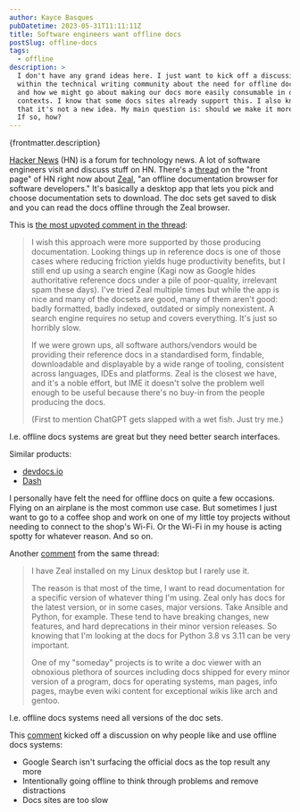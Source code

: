 ```yaml
---
author: Kayce Basques
pubDatetime: 2023-05-31T11:11:11Z
title: Software engineers want offline docs
postSlug: offline-docs
tags:
  - offline
description: >
  I don't have any grand ideas here. I just want to kick off a discussion
  within the technical writing community about the need for offline docs
  and how we might go about making our docs more easily consumable in offline
  contexts. I know that some docs sites already support this. I also know
  that it's not a new idea. My main question is: should we make it more ubiquitous?
  If so, how?
---
```


<p>{frontmatter.description}</p>

[Hacker News](https://news.ycombinator.com) (HN) is a forum for technology news.
A lot of software engineers visit and discuss stuff on HN. There's a
[thread](https://news.ycombinator.com/item?id=36135955) on the "front page"
of HN right now about [Zeal](https://zealdocs.org), "an offline documentation
browser for software developers." It's basically a desktop app that lets you
pick and choose documentation sets to download. The doc sets get saved to disk
and you can read the docs offline through the Zeal browser.

This is [the most upvoted comment in the thread](https://news.ycombinator.com/item?id=36137032):

> I wish this approach were more supported by those producing documentation.
> Looking things up in reference docs is one of those cases where reducing
> friction yields huge productivity benefits, but I still end up using a search
> engine (Kagi now as Google hides authoritative reference docs under a pile of poor-quality,
> irrelevant spam these days). I've tried Zeal multiple times but while the app is nice and
> many of the docsets are good, many of them aren't good: badly formatted, badly indexed,
> outdated or simply nonexistent. A search engine requires no setup and covers everything.
> It's just so horribly slow.
> 
> If we were grown ups, all software authors/vendors would be providing their reference docs
> in a standardised form, findable, downloadable and displayable by a wide range of tooling,
> consistent across languages, IDEs and platforms. Zeal is the closest we have, and it's a
> noble effort, but IME it doesn't solve the problem well enough to be useful because there's
> no buy-in from the people producing the docs.
> 
> (First to mention ChatGPT gets slapped with a wet fish. Just try me.)

I.e. offline docs systems are great but they need better search interfaces.

Similar products:

* [devdocs.io](https://devdocs.io)
* [Dash](https://kapeli.com/dash)

I personally have felt the need for offline docs on quite a few occasions. Flying on an
airplane is the most common use case. But sometimes I just want to go to a coffee shop
and work on one of my little toy projects without needing to connect to the shop's
Wi-Fi. Or the Wi-Fi in my house is acting spotty for whatever reason. And so on.

Another [comment](https://news.ycombinator.com/item?id=36140344) from the same thread:

> I have Zeal installed on my Linux desktop but I rarely use it.
> 
> The reason is that most of the time, I want to read documentation for a specific version
> of whatever thing I'm using. Zeal only has docs for the latest version, or in some cases,
> major versions. Take Ansible and Python, for example. These tend to have breaking changes,
> new features, and hard deprecations in their minor version releases. So knowing that I'm
> looking at the docs for Python 3.8 vs 3.11 can be very important.
> 
> One of my "someday" projects is to write a doc viewer with an obnoxious plethora of sources
> including docs shipped for every minor version of a program, docs for operating systems,
> man pages, info pages, maybe even wiki content for exceptional wikis like arch and gentoo.

I.e. offline docs systems need all versions of the doc sets.

This [comment](https://news.ycombinator.com/item?id=36137521) kicked off a discussion on why
people like and use offline docs systems:

* Google Search isn't surfacing the official docs as the top result any more
* Intentionally going offline to think through problems and remove distractions
* Docs sites are too slow
